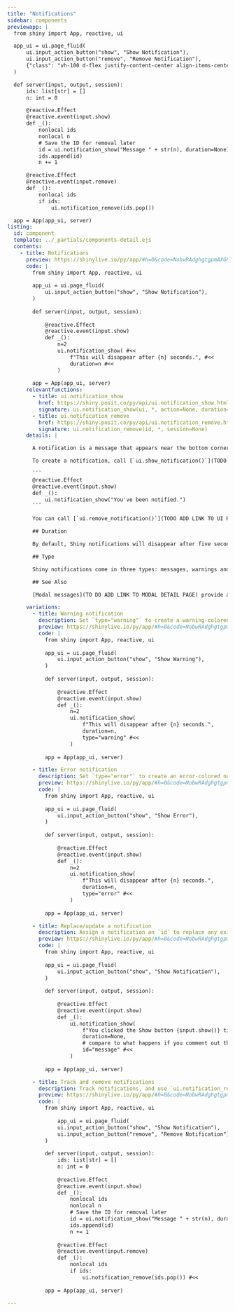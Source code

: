 ```yaml
---
title: "Notifications"
sidebar: components 
previewapp: |
  from shiny import App, reactive, ui

  app_ui = ui.page_fluid(
      ui.input_action_button("show", "Show Notification"),
      ui.input_action_button("remove", "Remove Notification"),
      {"class": "vh-100 d-flex justify-content-center align-items-center px-4"}
  )

  def server(input, output, session):
      ids: list[str] = []
      n: int = 0

      @reactive.Effect
      @reactive.event(input.show)
      def _():
          nonlocal ids
          nonlocal n
          # Save the ID for removal later
          id = ui.notification_show("Message " + str(n), duration=None)
          ids.append(id)
          n += 1

      @reactive.Effect
      @reactive.event(input.remove)
      def _():
          nonlocal ids
          if ids:
              ui.notification_remove(ids.pop())

  app = App(app_ui, server)
listing:
  id: component
  template: ../_partials/components-detail.ejs
  contents:
    - title: Notifications
      preview: https://shinylive.io/py/app/#h=0&code=NobwRAdghgtgpmAXGKAHVA6VBPMAaMAYwHsIAXOcpMAMwCdiYACAZwAsBLCbJjmVYnTJMAgujxM6cKITIcAbnAkBXDgB0IGtKgD6qpgF4mqrFADmcHTQA2qgCYAKDUxfGOGLqmVkdMuaR0AI28yUicwdmIAdzV8JliAZTZopgA5YjkaDkIof00wAEo8DQKNDTs4GlY4OkU6B09vCWJvLzIJFjgWFg5SAsQyiFcmAAEpPwU4DABRGho4WWdXMelZSYw4RXIGiDaMSKjSodcKqp0HfqXhlwgDACYr65MIDI4snLydA6dj6+uaWIAFU4LCYUQ41msTDsHBY2mkdCYUBoFERIAgAF9qiQIHYWBhYhJHn8XHZlHRcr1bppftcjlp0IZROgHNo9BwOjU6gUwBiALpAA
      code: |
        from shiny import App, reactive, ui
        
        app_ui = ui.page_fluid(
            ui.input_action_button("show", "Show Notification"),
        )
        
        def server(input, output, session):
        
            @reactive.Effect
            @reactive.event(input.show)
            def _():
                n=2
                ui.notification_show( #<<
                    f"This will disappear after {n} seconds.", #<<
                    duration=n #<<
                )
        
        app = App(app_ui, server)
      relevantfunctions:
        - title: ui.notification_show
          href: https://shiny.posit.co/py/api/ui.notification_show.html
          signature: ui.notification_show(ui, *, action=None, duration=5, close_button=True, id=None, type='default', session=None)
        - title: ui.notification_remove
          href: https://shiny.posit.co/py/api/ui.notification_remove.html
          signature: ui.notification_remove(id, *, session=None)
      details: |

        A notification is a message that appears near the bottom corner of the app. Notifications normally disappear after a short period of time, and should multiple notifications appear together, they will stack on top of one another.

        To create a notification, call [`ui.show_notification()`](TODO ADD LINK TO UI SHOW NOTIFICATION). Typically, you will want to create a reactive effect to call `ui.show_notification()` whenever a particular event occurs. For example, the reactive effect below will create a notification whenever the value of `input.show()` changes.

        ```
        @reactive.Effect
        @reactive.event(input.show)
        def _():
            ui.notification_show("You've been notified.")
        ```

        You can call [`ui.remove_notification()`](TODO ADD LINK TO UI REMOVE NOTIFICATION) to remove a notification programatically, but usually app developers will let notifications expire on their own. Also, notifications come by default with a button that the user can click to close the notification prematurely.

        ## Duration

        By default, Shiny notifications will disappear after five seconds. To change how long a notification appears for, set the `duration` argument of `ui.show_notification()` to an integer number of seconds. Set `duration` to `None` to have the notification appear until the user closes it. 

        ## Type

        Shiny notifications come in three types: messages, warnings and errors. To set the type of a notification, use the `type` argument of `ui.show_notification()`.

        ## See Also

        [Modal messages](TO DO ADD LINK TO MODAL DETAIL PAGE) provide a similar, but alternative way to display information to the user.

      variations:
        - title: Warning notification
          description: Set `type="warning"` to create a warning-colored notification.
          preview: https://shinylive.io/py/app/#h=0&code=NobwRAdghgtgpmAXGKAHVA6VBPMAaMAYwHsIAXOcpMAMwCdiYACAZwAsBLCbJjmVYnTJMAgujxM6cKITIcAbnAkBXDgB0IGtKgD6qpgF4mqrFADmcHTQA2qgCYAKDUxfGOGLqmVkdMuaR0AI28yUicwdmIAdzV8JliAZTZopgB1KDoILjNYgEo8DVyNDTs4GlY4OkU6B09vCWJvLzIJFjgWFg5SXMRiiFcmAAEpPwU4DABRGho4WWdXYelZMYw4RXJaiGaMSKii-tdS8p0HHvmBlwgDACZzi5MIYjkaDkIofwgdXYcmAGIAHn+dwurhosQAKpwWEwohxrNYmHYOCxtNI6EwoDQKOiQBAAL4VEgQOwsDCxCQAoEHEEDOzKOjvLpXCAFak0lxkbCoOAGWJRDJZCA5MCU4GufZadCGUToBzaPQcVqVaq5MB4gC6QA
          code: |
            from shiny import App, reactive, ui
            
            app_ui = ui.page_fluid(
                ui.input_action_button("show", "Show Warning"),
            )
            
            def server(input, output, session):
            
                @reactive.Effect
                @reactive.event(input.show)
                def _():
                    n=2
                    ui.notification_show(
                        f"This will disappear after {n} seconds.",
                        duration=n,
                        type="warning" #<<
                    )
            
            app = App(app_ui, server)

        - title: Error notification
          description: Set `type="error"` to create an error-colored notification.
          preview: https://shinylive.io/py/app/#h=0&code=NobwRAdghgtgpmAXGKAHVA6VBPMAaMAYwHsIAXOcpMAMwCdiYACAZwAsBLCbJjmVYnTJMAgujxM6cKITIcAbnAkBXDgB0IGtKgD6qpgF4mqrFADmcHTQA2qgCYAKDUxfGOGLqmVkdMuaR0AI28yUicwdmIAdzV8JliAZTZopgBROgY6WIBKPA1sjQ07OBpWODpFOgdPbwliby8yCRY4FhYOUmzEQohXJgABKT8FOAxUmho4WWdXQelZEYw4RXJqiEaMSKiC3tdi0p0HLpm+lwgDACYT05MIYjkaDkIofwgdLadd09OaWIAVTgsJhRDjWaxMOwcFjaaR0JhQGgUOEgCAAXzKJAgdhYGFieS+3z2yjoLw65wg+MJpzI2FQcAMsXKmViTAAxAAednXPo7LToQyidAObR6DjNcqVbJgVEAXSAA
          code: |
            from shiny import App, reactive, ui
            
            app_ui = ui.page_fluid(
                ui.input_action_button("show", "Show Error"),
            )
            
            def server(input, output, session):
            
                @reactive.Effect
                @reactive.event(input.show)
                def _():
                    n=2
                    ui.notification_show(
                        f"This will disappear after {n} seconds.",
                        duration=n,
                        type="error" #<<
                    )
            
            app = App(app_ui, server)

        - title: Replace/update a notification
          description: Assign a notification an `id` to replace any existing notification with the same `id`.
          preview: https://shinylive.io/py/app/#h=0&code=NobwRAdghgtgpmAXGKAHVA6VBPMAaMAYwHsIAXOcpMAMwCdiYACAZwAsBLCbJjmVYnTJMAgujxM6cKITIcAbnAkBXDgB0IGtKgD6qpgF4mqrFADmcHTQA2qgCYAKDUxfGOGLqmVkdMuaR0AI28yUicwdmIAdzV8JliAZTZopgA5YjkaDkIof00wAEo8DQKNDTs4GlY4OkU6B09vCWJvLzIJFjgWFg5SAsQyiFcmAAEpPwU4DABRGho4WWdXMelZSYw4RXIGiDaMSKjSodcKqp0HfqXhlxMIDI4snLydA6dj6+uaWIBNFqZCazZADWcDsTDIbDgTCSKWCZFCQxAjTI+2SUQuAF9wXwuhhYhIrh8Tso6LlehADOkIEpCUTeHYDLF4N1zHBYrTXEctOhDKJ0A5tHoOB0anUCmAMQBdIA
          code: |
            from shiny import App, reactive, ui
            
            app_ui = ui.page_fluid(
                ui.input_action_button("show", "Show Notification"),
            )
            
            def server(input, output, session):
            
                @reactive.Effect
                @reactive.event(input.show)
                def _():
                    ui.notification_show(
                        f"You clicked the Show button {input.show()} times.", 
                        duration=None,
                        # compare to what happens if you comment out the line below #<<
                        id="message" #<<
                    )
            
            app = App(app_ui, server)          

        - title: Track and remove notifications
          description: Track notifications, and use `ui.notification_remove()` to remove notifications one at a time.
          preview: https://shinylive.io/py/app/#h=0&code=NobwRAdghgtgpmAXGKAHVA6VBPMAaMAYwHsIAXOcpMAMwCdiYACAZwAsBLCbJjmVYnTJMAgujxM6cKITIcAbnAkBXDgB0IGtKgD6qpgF4mqrFADmcHTQA2qgCYAKDUxfGOGLqmVkdMuaR0AI28yUicwdmIAdzV8JliAZTZopgA5YjkaDkIof00wAEo8Z1cTT29fWQ4A4LJQiHCpGGJFWIlYgCU4ZsU0jI4snLzYoo0CjQ07OBpWODpFOgdysgliby8V2ZYWaogCxBKXDjsWRCZrDhYyYCu6AF1DJmA7w6YIM65hIwAGCYhXJgAASkfgUcAwAFEaDQ4LJXsDpFVFBg4IpyEsIBsMJEouN-q4pjMdA59q8ARBSNZiDlrLwTmTXBSIFSaW8GS4AMRMBJQXpkNhwJgASQAIkwaIJJN0WlBadZcnN2XTHiYKZlsrldjoceEALJwbbmQWxJgAalYZEWewkdmUdE1pAM6QgcDxAIBxxYGG0lEcxzd7pc-1NRgAjH8AQjQcioTC4fiXFGkeDUZQyBisU0Wq7XoSmMTSQn3UyWbK6SwlQNywci4GXKr+oMHRAdFnFEsTlhiKgSXitOhHmIe9o9BwJCw5gsCmAAL53IA
          code: |
            from shiny import App, reactive, ui
            
                app_ui = ui.page_fluid(
                ui.input_action_button("show", "Show Notification"),
                ui.input_action_button("remove", "Remove Notification"),
            )
            
            def server(input, output, session):
                ids: list[str] = []
                n: int = 0
            
                @reactive.Effect
                @reactive.event(input.show)
                def _():
                    nonlocal ids
                    nonlocal n
                    # Save the ID for removal later
                    id = ui.notification_show("Message " + str(n), duration=None)
                    ids.append(id)
                    n += 1
            
                @reactive.Effect
                @reactive.event(input.remove)
                def _():
                    nonlocal ids
                    if ids:
                        ui.notification_remove(ids.pop()) #<<
            
            app = App(app_ui, server)

---
```


:::{.component}
:::

